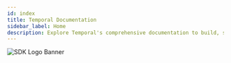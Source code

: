 ```yaml
---
id: index
title: Temporal Documentation
sidebar_label: Home
description: Explore Temporal's comprehensive documentation to build, scale, and manage reliable, fault-tolerant workflows with Workflow-as-Code solutions.
---
```


<!--
<img
  src="/homepage/sdk-logos-with-ruby.png"
  alt="SDK Logo Banner"
  class="fixed-size-logo"
/>
-->

<img 
  src="/homepage/documentation-banner-dark.png" 
  alt="SDK Logo Banner" 
/>

<!--
#### WHAT IS TEMPORAL?

Temporal is an open-source development platform for building reliable and durable applications.
Temporal ensures that your application behaves correctly despite failure conditions by guaranteeing that it will keep running, no matter what happens.
-->





<TemporalDocsLanding />
